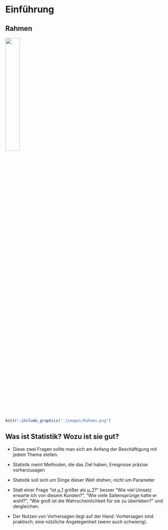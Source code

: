 # Einführung

## Rahmen

![](./images/Rahmen.png){ width=30% }

```r
knitr::include_graphics("./images/Rahmen.png")
```


## Was ist Statistik? Wozu ist sie gut?

- Diese zwei Fragen sollte man sich am Anfang der Beschäftigung mit jedem Thema stellen.

- Statistik meint Methoden, die das Ziel haben, Ereignisse präzise vorherzusagen
- Statistik soll sich um Dinge dieser Welt drehen, nicht um Parameter
- Statt einer Frage "ist µ_1 größer als µ_2?" besser "Wie viel Umsatz erwarte ich von diesem Kunden?", "Wie viele Saitensprünge hatte er wohl?", "Wie groß ist die Wahrscheinlichkeit für sie zu überleben?" und dergleichen.
- Der Nutzen von Vorhersagen liegt auf der Hand: Vorhersagen sind praktisch; eine nützliche Angelegenheit (wenn auch schwierig).
